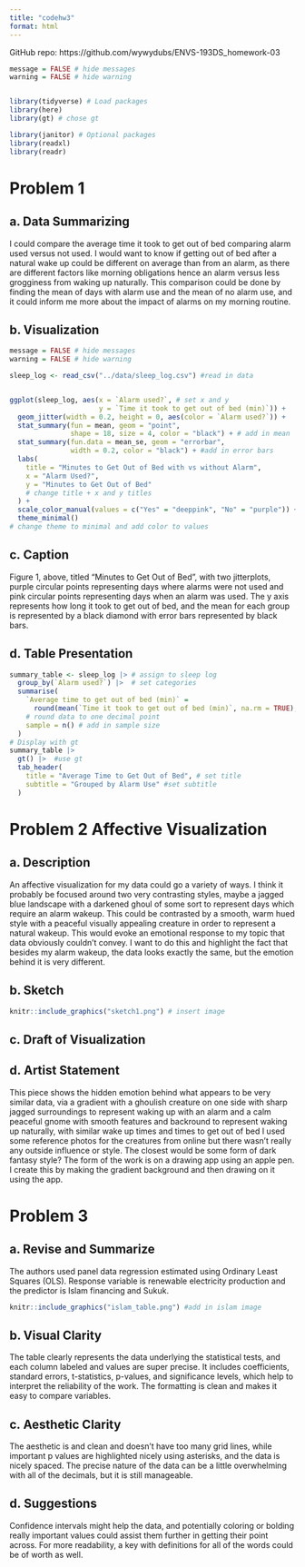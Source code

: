 ```yaml
---
title: "codehw3"
format: html
---
```


GitHub repo: https://github.com/wywydubs/ENVS-193DS_homework-03

```r
message = FALSE # hide messages
warning = FALSE # hide warning


library(tidyverse) # Load packages
library(here)
library(gt) # chose gt

library(janitor) # Optional packages
library(readxl)
library(readr)
```



# Problem 1 

## a. Data Summarizing

I could compare the average time it took to get out of bed comparing alarm used
versus not used. I would want to know if getting out of bed after a natural 
wake up could be different on average than from an alarm, as there are different
factors like morning obligations hence an alarm versus less grogginess from 
waking up naturally. This comparison could be done by finding the mean of days
with alarm use and the mean of no alarm use, and it could inform me more about
the impact of alarms on my morning routine. 

## b. Visualization

```r
message = FALSE # hide messages
warning = FALSE # hide warning

sleep_log <- read_csv("../data/sleep_log.csv") #read in data


ggplot(sleep_log, aes(x = `Alarm used?`, # set x and y
                      y = `Time it took to get out of bed (min)`)) +
  geom_jitter(width = 0.2, height = 0, aes(color = `Alarm used?`)) +
  stat_summary(fun = mean, geom = "point", 
               shape = 18, size = 4, color = "black") + # add in mean
  stat_summary(fun.data = mean_se, geom = "errorbar", 
               width = 0.2, color = "black") + #add in error bars
  labs(
    title = "Minutes to Get Out of Bed with vs without Alarm", 
    x = "Alarm Used?",
    y = "Minutes to Get Out of Bed"
    # change title + x and y titles
  ) +
  scale_color_manual(values = c("Yes" = "deeppink", "No" = "purple")) +
  theme_minimal()
# change theme to minimal and add color to values

```

## c. Caption

Figure 1, above, titled "Minutes to Get Out of Bed", with two jitterplots,
purple circular points representing days where alarms were not used and pink 
circular points representing days when an alarm was used. The y axis represents
how long it took to get out of bed, and the mean for each group is represented
by a black diamond with error bars represented by black bars. 


## d. Table Presentation

```r
summary_table <- sleep_log |> # assign to sleep log
  group_by(`Alarm used?`) |>  # set categories
  summarise(
    `Average time to get out of bed (min)` = 
      round(mean(`Time it took to get out of bed (min)`, na.rm = TRUE), 1), 
    # round data to one decimal point
    sample = n() # add in sample size
  )
# Display with gt
summary_table |> 
  gt() |>  #use gt
  tab_header(
    title = "Average Time to Get Out of Bed", # set title
    subtitle = "Grouped by Alarm Use" #set subtitle
  )
```


# Problem 2 Affective Visualization

## a. Description

An affective visualization for my data could go a variety of ways. I think it 
probably be focused around two very contrasting styles, maybe a jagged blue
landscape with a darkened ghoul of some sort to represent days which require an 
alarm wakeup. This could be contrasted by a smooth, warm hued style with a
peaceful visually appealing creature in order to represent a natural wakeup. 
This would evoke an emotional response to my topic that data obviously couldn't 
convey. I want to do this and highlight the fact that besides my alarm wakeup,
the data looks exactly the same, but the emotion behind it is very different.


## b. Sketch

```r
knitr::include_graphics("sketch1.png") # insert image
```



## c. Draft of Visualization




## d. Artist Statement



This piece shows the hidden emotion behind what appears to be very similar data, 
via a gradient with a ghoulish creature on one side with sharp jagged 
surroundings to represent waking up with an alarm and a calm peaceful gnome with 
smooth features and backround to represent waking up naturally, with similar wake 
up times and times to get out of bed I used some  reference photos for the 
creatures from online but there wasn't really any outside influence or style. 
The closest would be some form of dark fantasy style? The form of the work is 
on a drawing app using an apple pen. I create this by making the gradient 
background and then drawing on it using the app. 


# Problem 3


## a. Revise and Summarize

The authors used panel data regression estimated using Ordinary Least Squares 
(OLS). Response variable is renewable electricity production and the predictor 
is Islam financing and Sukuk. 

```r
knitr::include_graphics("islam_table.png") #add in islam image
```

## b. Visual Clarity

The table clearly represents the data underlying the statistical tests, and 
each column labeled and values are super precise. It includes coefficients, 
standard errors, t-statistics, p-values, and significance levels, which help to
interpret the reliability of the work. The formatting is clean and makes it easy
to compare variables.

## c. Aesthetic Clarity

The aesthetic is and clean and doesn't have too many grid lines, while important 
p values are highlighted nicely using asterisks, and the data is nicely spaced. 
The precise nature of the data can be a little overwhelming with all of the 
decimals, but it is still manageable.

## d. Suggestions

Confidence intervals might help the data, and potentially coloring or bolding 
really important values could assist them further in getting their point across.
For more readability, a key with definitions for all of the words could be of 
worth as well. 


